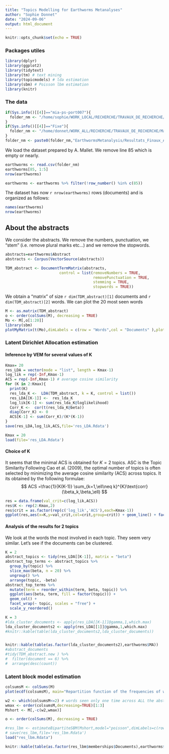 ```yaml
---
title: "Topics Modelling for Earthworms Metanalyses"
author: "Sophie Donnet"
date: "2024-09-06"
output: html_document
---
```


```r
knitr::opts_chunk$set(echo = TRUE)
```

### Packages utiles 

```r
library(dplyr)
library(ggplot2)
library(tidytext)
library(tm) # text mining
library(topicmodels) # lda estimation
library(sbm) # Poisson lbm estimation
library(knitr)
``` 

### The data

```r
if(Sys.info()[[4]]=="mia-ps-port007"){
  folder_nm <- "/home/sophie/WORK_LOCAL/RECHERCHE/TRAVAUX_DE_RECHERCHE/Makowski/"
} 
if(Sys.info()[[4]]=="Fixe"){
  folder_nm <- "/home/donnet/WORK_ALL/RECHERCHE/TRAVAUX_DE_RECHERCHE/Makowski/"
} 
folder_nm <- paste0(folder_nm,"EarthwormsMetanalysis/Resultats_Finaux_Antoine_MALET/1_Web_Scraping_Python/b_Output_Py/data_articles_metaanalyses.csv")
```

We load the dataset prepared by A. Mallet. We remove line 85 which is empty or nearly. 

```r
earthworms <- read.csv(folder_nm)
earthworms[85, 1:5]
nrow(earthworms)
``` 
```r
earthworms <- earthworms %>% filter(!row_number() %in% c(85)) 
``` 

The dataset has now   `r nrow(earthworms)` rows (documents)  and is organized as follows: 

```r
names(earthworms)
nrow(earthworms)
```


## About the abstracts 

We consider the abstracts. We remove the numbers, punctuation, we "stem" (i.e. remove plural marks etc...) and we remove the stopwords. 
```r
abstracts=earthworms$Abstract
abstracts <- Corpus(VectorSource(abstracts))

TDM_abstract <- DocumentTermMatrix(abstracts,
                        control = list(removeNumbers = TRUE,
                                       removePunctuation = TRUE,
                                       stemming = TRUE,
                                       stopwords = TRUE))
```
 
We obtain a "matrix" of size `r dim(TDM_abstract)[1]` documents and `r dim(TDM_abstract)[2]` words. 
We can plot the 20 most seen words 



```r
M <- as.matrix(TDM_abstract)
o <- order(colSums(M), decreasing = TRUE)
Mo <- M[,o[1:20]]
library(sbm)
plotMyMatrix(t(Mo),dimLabels = c(row = "Words",col = "Documents" ),plotOptions= list(rowNames = TRUE))
```

### Latent Dirichlet Allocation estimation

#### Inference by VEM for several values of K 
```r

Kmax= 20 
res_LDA = vector(mode = "list", length = Kmax-1)
log_lik = rep(-Inf,Kmax-1)
ACS = rep(-Inf,Kmax-1) # average cosine similarity
for (K in 2:Kmax){
  print(K)
  res_lda_K <-  LDA(TDM_abstract, k = K, control = list())
  res_LDA[[K-1]] <-  res_lda_K
  log_lik[K-1] <- sum(res_lda_K@loglikelihood)
  Corr_K <-  cor(t(res_lda_K@beta))
  diag(Corr_K) <- 0
  ACS[K-1] <- sum(Corr_K)/(K*(K-1))
}
save(res_LDA,log_lik,ACS,file='res_LDA.Rdata')
``` 
```r

Kmax = 20
load(file='res_LDA.Rdata')
```


#### Choice of K 

It seems that the minimal ACS is obtained for $K=2$ topics. 
ASC is the Topic Similarity
Following Cao et al. (2009), the optimal number of topics is often selected
by minimizing the average cosine similarity  (ACS) across topics. 
It its obtained by the following formulae: 
$$
ACS =\frac{1}{K(K-1)} \sum_{k=1,\ell\neq k}^{K}\text{corr}(\beta_k,\beta_\ell) 
$$ 
```r
res = data.frame(val_crit=c(log_lik,ACS))
res$K <- rep(2:Kmax,2)
res$crit = as.factor(rep(c('log_lik','ACS'),each=Kmax-1))
ggplot(res,aes(x=K,y=val_crit,col=crit,group=crit)) + geom_line() + facet_wrap(~crit,scales="free_y")
```


#### Analysis of the results for 2 topics 

We look at the words the most involved in each topic. They seem very similar. Let's see if the documents can be clustered. 

```r

K = 2
abstract_topics <- tidy(res_LDA[[K-1]], matrix = "beta")
abstract_top_terms <- abstract_topics %>%
  group_by(topic) %>%
  slice_max(beta, n = 20) %>% 
  ungroup() %>%
  arrange(topic, -beta)
abstract_top_terms %>%
  mutate(term = reorder_within(term, beta, topic)) %>%
  ggplot(aes(beta, term, fill = factor(topic))) +
  geom_col() +
  facet_wrap(~ topic, scales = "free") +
  scale_y_reordered()


```



```r
K = 3
#lda_cluster_documents <- apply(res_LDA[[K-1]]@gamma,1,which.max)
lda_cluster_documents2 <- apply(res_LDA[[1]]@gamma,1,which.max)
#knitr::kable(table(lda_cluster_documents2,lda_cluster_documents))


knitr::kable(table(as.factor(lda_cluster_documents2),earthworms$MA))
#abstract_documents
#tidy(TDM_abstract.new ) %>%
#  filter(document == 6) %>%
#  arrange(desc(count))
```




### Latent block model estimation

```r
colsumsM <- colSums(M)
plot(ecdf(colsumsM), main="Repartition function of the frequencies of words")

w2 <- which(colsumsM<=2) # words seen only one time across ALL the abstracts
wmax <- order(colsumsM,decreasing=TRUE)[1:3]
Mshort <- M[,-c(w2,wmax)]

o <- order(colSums(M), decreasing = TRUE)

#res_lbm <- estimateBipartiteSBM(Mshort,model="poisson",dimLabels=c(row="Documents", col="Words"), estimOptions = list(nbCores = 6))#exploreMax = 10))
# save(res_lbm,file='res_lbm.Rdata')
load("res_lbm.Rdata")
```

```r
knitr::kable(table(as.factor(res_lbm$memberships$Documents),earthworms$MA))
```

